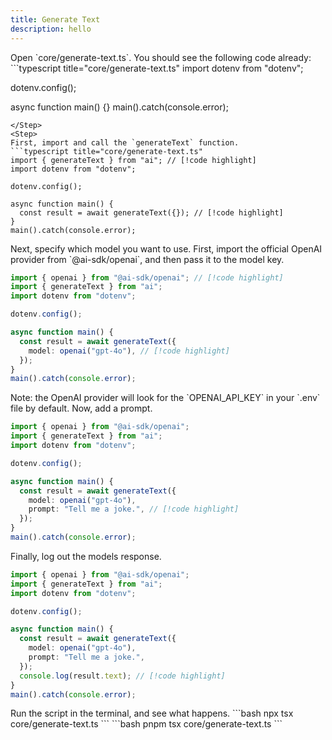 ```yaml
---
title: Generate Text
description: hello
---
```



<Steps>

<Step>
Open `core/generate-text.ts`. You should see the following code already:
```typescript title="core/generate-text.ts"
import dotenv from "dotenv";

dotenv.config();

async function main() {}
main().catch(console.error);
````
</Step>
<Step>
First, import and call the `generateText` function.
```typescript title="core/generate-text.ts"
import { generateText } from "ai"; // [!code highlight]
import dotenv from "dotenv";

dotenv.config();

async function main() {
  const result = await generateText({}); // [!code highlight]
}
main().catch(console.error);
````

</Step>
<Step>
Next, specify which model you want to use. First, import the official OpenAI provider from `@ai-sdk/openai`, and then pass it to the model key.

```typescript title="core/generate-text.ts"
import { openai } from "@ai-sdk/openai"; // [!code highlight]
import { generateText } from "ai";
import dotenv from "dotenv";

dotenv.config();

async function main() {
  const result = await generateText({
    model: openai("gpt-4o"), // [!code highlight]
  });
}
main().catch(console.error);
```

<Callout type="info">
Note: the OpenAI provider will look for the `OPENAI_API_KEY` in your `.env` file by default.
</Callout>
</Step>

<Step>
Now, add a prompt.

```typescript title="core/generate-text.ts"
import { openai } from "@ai-sdk/openai";
import { generateText } from "ai";
import dotenv from "dotenv";

dotenv.config();

async function main() {
  const result = await generateText({
    model: openai("gpt-4o"),
    prompt: "Tell me a joke.", // [!code highlight]
  });
}
main().catch(console.error);
```

</Step>

<Step>
Finally, log out the models response.

```typescript title="core/generate-text.ts"
import { openai } from "@ai-sdk/openai";
import { generateText } from "ai";
import dotenv from "dotenv";

dotenv.config();

async function main() {
  const result = await generateText({
    model: openai("gpt-4o"),
    prompt: "Tell me a joke.",
  });
  console.log(result.text); // [!code highlight]
}
main().catch(console.error);
```

</Step>
<Step>
Run the script in the terminal, and see what happens.
<Tabs id="install" items={['npm', 'pnpm']} persist>
  <Tab value="npm">
  ```bash
  npx tsx core/generate-text.ts
  ```
  </Tab>
  <Tab value="pnpm">
  ```bash
  pnpm tsx core/generate-text.ts
  ```
  </Tab>
</Tabs>

</Step>

</Steps>
